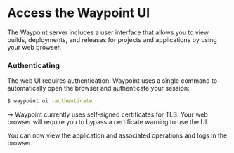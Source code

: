 # Access the Waypoint UI

The Waypoint server includes a user interface that allows you to view
builds, deployments, and releases for projects and applications by using your web browser.

### Authenticating

The web UI requires authentication. Waypoint uses a single command to automatically open the browser and authenticate your session:

```bash
$ waypoint ui -authenticate
```

-> Waypoint currently uses self-signed certificates for TLS. Your web browser
will require you to bypass a certificate warning to use the UI.

You can now view the application and associated operations and logs in the browser.
